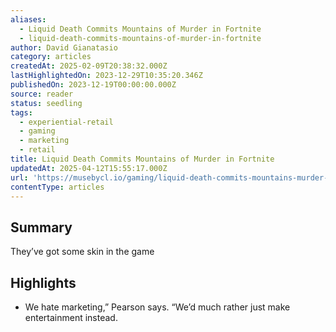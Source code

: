 ```yaml
---
aliases:
  - Liquid Death Commits Mountains of Murder in Fortnite
  - liquid-death-commits-mountains-of-murder-in-fortnite
author: David Gianatasio
category: articles
createdAt: 2025-02-09T20:38:32.000Z
lastHighlightedOn: 2023-12-29T10:35:20.346Z
publishedOn: 2023-12-19T00:00:00.000Z
source: reader
status: seedling
tags:
  - experiential-retail
  - gaming
  - marketing
  - retail
title: Liquid Death Commits Mountains of Murder in Fortnite
updatedAt: 2025-04-12T15:55:17.000Z
url: 'https://musebycl.io/gaming/liquid-death-commits-mountains-murder-fortnite'
contentType: articles
---
```

## Summary

They’ve got some skin in the game

## Highlights

- We hate marketing,” Pearson says. “We’d much rather just make entertainment instead.
